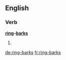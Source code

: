 ==English==

===Verb===
'''[[ring]]-[[barks]]'''

# {{third-person singular of|ring-bark}}

[[de:ring-barks]]
[[fr:ring-barks]]